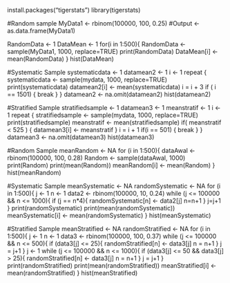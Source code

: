 install.packages("tigerstats")
library(tigerstats)

#Random sample
MyData1 <- rbinom(100000, 100, 0.25)
#Output <- as.data.frame(MyData1)

RandomData <- 1
DataMean <- 1
for(i in 1:500){
  RandomData <- sample(MyData1, 1000, replace=TRUE)
  print(RandomData)
  DataMean[i] <- mean(RandomData)
}
hist(DataMean)

#Systematic Sample
systematicdata <- 1
datamean2 <- 1
i <- 1
repeat {
  systematicdata <- sample(mydata, 1000, replace=TRUE)
  print(systematicdata)
  datamean2[i] <- mean(systematicdata)
  i = i + 3
  if ( i == 1501)
  {
    break
  }
}
datamean2 <- na.omit(datamean2)
hist(datamean2)

#Stratified Sample
stratifiedsample <- 1
datamean3 <- 1
meanstratif <- 1
i <- 1
repeat {
  stratifiedsample <- sample(mydata, 1000, replace=TRUE)
  print(stratifiedsample)
  meanstratif <- mean(stratifiedsample)
  if( meanstratif < 525 )
    {
    datamean3[i] <- meanstratif
  }
  i = i + 1
  if(i == 501)
    {
    break
  }
}
datamean3 <- na.omit(datamean3)
hist(datamean3)





#Random Sample
meanRandom <- NA
for (i in 1:500){
  dataAwal <- rbinom(100000, 100, 0.28)
  Random <- sample(dataAwal, 1000)
  print(Random)
  print(mean(Random))
  meanRandom[i] <- mean(Random)
}
hist(meanRandom)

#Systematic Sample
meanSystematic <- NA
randomSystematic <- NA
for (i in 1:500){
  j <- 1
  n <- 1
  data2 <- rbinom(100000, 10, 0.24)
  while (j <= 100000 && n <= 1000){
    if (j == n*4){
      randomSystematic[n] <- data2[j]
      n=n+1
    }
    j=j+1
  }
  print(randomSystematic)
  print(mean(randomSystematic))
  meanSystematic[i] <- mean(randomSystematic)
}
hist(meanSystematic)

#Stratified Sample
meanStratified <- NA
randomStratified <- NA
for (i in 1:500){
  j <- 1
  n <- 1
  data3 <- rbinom(100000, 100, 0.37)
  while (j <= 100000 && n <= 500){
    if (data3[j] <= 25){
      randomStratified[n] <- data3[j]
      n = n+1
    }
    j = j+1
  }
  j <- 1
  while (j <= 100000 && n <= 1000){
    if (data3[j] <= 50 && data3[j] > 25){
      randomStratified[n] <- data3[j]
      n = n+1
    }
    j = j+1
  }
  print(randomStratified)
  print(mean(randomStratified))
  meanStratified[i] <- mean(randomStratified)
}
hist(meanStratified)
